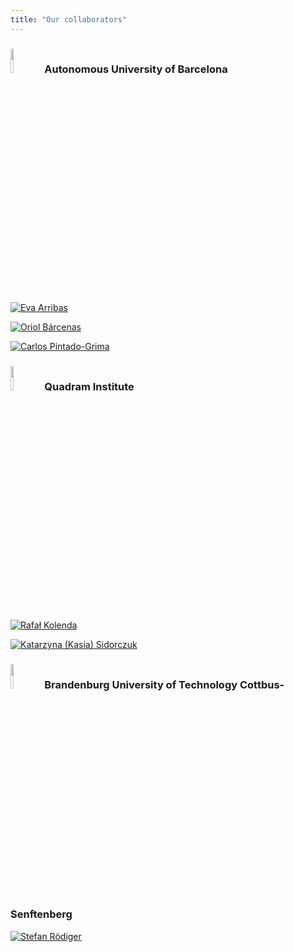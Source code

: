```yaml
---
title: "Our collaborators"
---
```


### ![](fig/logo/UAB_logo.png){width="10%"} Autonomous University of Barcelona
::: {layout-ncol=5}
[![Eva Arribas](fig/ppl/ea.png "Eva Arribas"){}]()

[![Oriol Bárcenas](fig/ppl/ob.png "Oriol Bárcenas"){}]()

[![Carlos Pintado-Grima](fig/ppl/cp.png "Carlos Pintado-Grima"){}]()
:::

### ![](fig/logo/QI_logo.png){width="10%"} Quadram Institute
::: {layout-ncol=5}
[![Rafał Kolenda](fig/temp_profile.png "temporary profile pic"){}]()

[![Katarzyna (Kasia) Sidorczuk](fig/temp_profile.png "temporary profile pic"){}]()
:::

### ![](fig/logo/BTU_logo.png){width="10%"} Brandenburg University of Technology Cottbus-Senftenberg
::: {layout-ncol=5}
[![Stefan Rödiger](fig/temp_profile.png "temporary profile pic"){}]()

:::